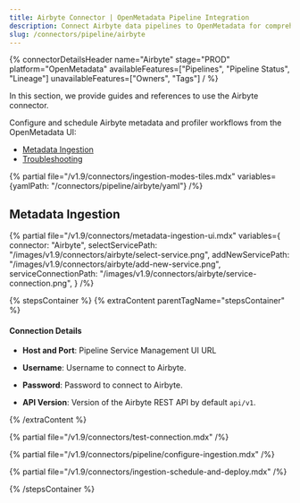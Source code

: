 ```yaml
---
title: Airbyte Connector | OpenMetadata Pipeline Integration
description: Connect Airbyte data pipelines to OpenMetadata for comprehensive data lineage tracking, metadata discovery, and pipeline monitoring. Setup guide included.
slug: /connectors/pipeline/airbyte
---
```


{% connectorDetailsHeader
name="Airbyte"
stage="PROD"
platform="OpenMetadata"
availableFeatures=["Pipelines", "Pipeline Status", "Lineage"]
unavailableFeatures=["Owners", "Tags"]
/ %}

In this section, we provide guides and references to use the Airbyte connector.

Configure and schedule Airbyte metadata and profiler workflows from the OpenMetadata UI:

- [Metadata Ingestion](#metadata-ingestion)
- [Troubleshooting](/connectors/pipeline/airbyte/troubleshooting)

{% partial file="/v1.9/connectors/ingestion-modes-tiles.mdx" variables={yamlPath: "/connectors/pipeline/airbyte/yaml"} /%}

## Metadata Ingestion

{% partial 
  file="/v1.9/connectors/metadata-ingestion-ui.mdx" 
  variables={
    connector: "Airbyte", 
    selectServicePath: "/images/v1.9/connectors/airbyte/select-service.png",
    addNewServicePath: "/images/v1.9/connectors/airbyte/add-new-service.png",
    serviceConnectionPath: "/images/v1.9/connectors/airbyte/service-connection.png",
} 
/%}

{% stepsContainer %}
{% extraContent parentTagName="stepsContainer" %}

#### Connection Details

- **Host and Port**: Pipeline Service Management UI URL

- **Username**: Username to connect to Airbyte.

- **Password**: Password to connect to Airbyte.

- **API Version**: Version of the Airbyte REST API by default `api/v1`.

{% /extraContent %}

{% partial file="/v1.9/connectors/test-connection.mdx" /%}

{% partial file="/v1.9/connectors/pipeline/configure-ingestion.mdx" /%}

{% partial file="/v1.9/connectors/ingestion-schedule-and-deploy.mdx" /%}

{% /stepsContainer %}
